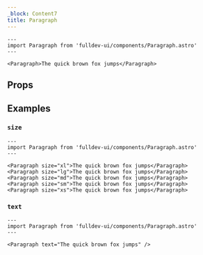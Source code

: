 ```yaml
---
_block: Content7
title: Paragraph
---
```



```astro live
---
import Paragraph from 'fulldev-ui/components/Paragraph.astro'
---

<Paragraph>The quick brown fox jumps</Paragraph>
```

## Props

<Props />

## Examples

### `size`

```astro live
---
import Paragraph from 'fulldev-ui/components/Paragraph.astro'
---

<Paragraph size="xl">The quick brown fox jumps</Paragraph>
<Paragraph size="lg">The quick brown fox jumps</Paragraph>
<Paragraph size="md">The quick brown fox jumps</Paragraph>
<Paragraph size="sm">The quick brown fox jumps</Paragraph>
<Paragraph size="xs">The quick brown fox jumps</Paragraph>
```

### `text`

```astro live
---
import Paragraph from 'fulldev-ui/components/Paragraph.astro'
---

<Paragraph text="The quick brown fox jumps" />
```
